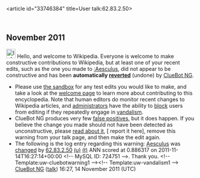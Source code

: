 <article id="33746384" title=User talk:62.83.2.50>
	<talkpage id="33746384" title="User talk:62.83.2.50">


== November 2011 ==
[[Image:Information.svg|left|25px|alt=|link=]] Hello, and welcome to Wikipedia. Everyone is welcome to make constructive contributions to Wikipedia, but at least one of your recent edits, such as the one you made to [[:Aesculus]], did not appear to be constructive and has been '''automatically [[Help:Reverting|reverted]]''' (undone) by [[User:ClueBot NG|ClueBot NG]]. 
* Please use [[Wikipedia:Sandbox|the sandbox]] for any test edits you would like to make, and take a look at the [[Wikipedia:Introduction|welcome page]] to learn more about contributing to this encyclopedia. Note that human editors do monitor recent changes to Wikipedia articles, and [[WP:ADMINS|administrators]] have the ability to [[WP:BLOCK|block]] users from editing if they repeatedly engage in [[WP:vandalism|vandalism]].
* ClueBot NG produces very few [[User:ClueBot NG#Information About False Positives|false positives]], but it does happen. If you believe the change you made should not have been detected as unconstructive, please [[User:ClueBot NG#Information About False Positives|read about it]], [{{User:ClueBot NG/Warnings/FPReport|724751}} report it here], remove this warning from your talk page, and then make the edit again. 
* The following is the log entry regarding this warning: [[Aesculus]] was [http://en.wikipedia.org/w/index.php?title=Aesculus&amp;diff=460627903&amp;oldid=458867303 changed] by [[Special:Contributions/62.83.2.50|62.83.2.50]] [[User:62.83.2.50|(u)]] [[User talk:62.83.2.50|(t)]] ANN scored at 0.886317 on 2011-11-14T16:27:14+00:00 &lt;!-- MySQL ID: 724751 --&gt;. Thank you. &lt;!-- Template:uw-cluebotwarning1 --&gt;&lt;!-- Template:uw-vandalism1 --&gt; [[User:ClueBot NG|ClueBot NG]] ([[User talk:ClueBot NG|talk]]) 16:27, 14 November 2011 (UTC)
	</talkpage>
</article>